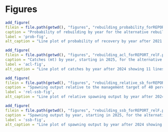 \clearpage
# Figures

<!-- Main run figures -->
```r
add_figure(
filein = file.path(getwd(), "figures", "rebuilding_probability_forREPORT_relF.png"), 
caption = "Probability of rebuilding by year for the alternative rebuilding strategies",
label = 'prob-fig',
alt_caption = "Line plot of probability of recovery by year after 2021 showing 11 lines that represent each rebuilding strategy")
```

```r
add_figure(
filein = file.path(getwd(), "figures", "rebuilding_acl_forREPORT_relF.png"), 
caption = "Catches (mt) by year, starting in 2025, for the alternative rebuilding strategies",
label = 'acl-fig',
alt_caption = "Line plot of catches by year after 2024 showing 11 lines that represent each rebuilding strategy")
```

```r
add_figure(
filein = file.path(getwd(), "figures", "rebuilding_relative_sb_forREPORT_relF.png"), 
caption = "Spawning output relative to the management target of 40 percent of unfished spawning output by year, starting in 2025, for the alternative rebuilding strategies",
label = 'rel-ssb-fig',
alt_caption = "Line plot of relative spawning output by year after 2024 showing 11 lines that represent each rebuilding strategy")
```

```r
add_figure(
filein = file.path(getwd(), "figures", "rebuilding_ssb_forREPORT_relF.png"), 
caption = "Spawning output by year, starting in 2025, for the alternative rebuilding strategies",
label = 'ssb-fig',
alt_caption = "Line plot of spawning output by year after 2024 showing 13 lines that represent each rebuilding strategy")
```

\clearpage